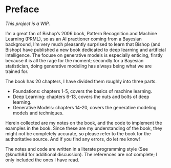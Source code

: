 # Preface {.unnumbered}

*This project is a WIP.*

I'm a great fan of Bishop's 2006 book, Pattern Recognition and Machine Learning (PRML), so as an AI practioner coming from a Bayesian background, I'm very much pleasantly surprised to learn that Bishop (and Bishop) have published a new book dedicated to deep learning and artificial intelligence. The focuse on generative models is especially enticing, firstly because it is all the rage for the moment; secondly for a Bayesian statistician, doing generative modeling has always being what we are trained for.

The book has 20 chapters, I have divided them roughly into three parts.

- Foundations: chapters 1-5, covers the basics of machine learning.
- Deep Learning: chapters 6-13, covers the nuts and bolts of deep learning.
- Generative Models: chapters 14-20, covers the generative modeling models and techniques.

Herein collected are my notes on the book, and the code to implement the examples in the book. Since these are my understanding of the book, they might not be completely accurate, so please refer to the book for the authoritative source. And if you find any errors, do let me know!

The notes and code are written in a literate programming style (See @knuth84 for additional discussion). The references are not complete; I only included the ones I have read.